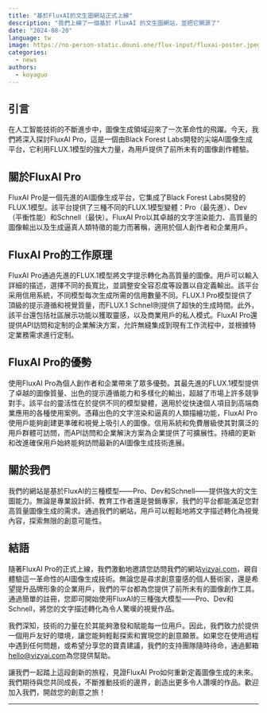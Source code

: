 ```yaml
---
title: "基於FluxAI的文生圖網站正式上線"
description: "我們上線了一個基於 FluxAI 的文生圖網站，並把它開源了"
date: "2024-08-20"
language: tw
image: https://no-person-static.douni.one/flux-input/fluxai-poster.jpeg
categories:
  - news
authors:
  - koyaguo
---
```


## 引言

在人工智能技術的不斷進步中，圖像生成領域迎來了一次革命性的飛躍。今天，我們將深入探討FluxAI Pro，這是一個由Black Forest Labs開發的尖端AI圖像生成平台，它利用FLUX.1模型的強大力量，為用戶提供了前所未有的圖像創作體驗。

## 關於FluxAI Pro

FluxAI Pro是一個先進的AI圖像生成平台，它集成了Black Forest Labs開發的FLUX.1模型。該平台提供了三種不同的FLUX.1模型變體：Pro（最先進）、Dev（平衡性能）和Schnell（最快）。FluxAI Pro以其卓越的文字渲染能力、高質量的圖像輸出以及生成逼真人類特徵的能力而著稱，適用於個人創作者和企業用戶。

## FluxAI Pro的工作原理

FluxAI Pro通過先進的FLUX.1模型將文字提示轉化為高質量的圖像。用戶可以輸入詳細的描述，選擇不同的長寬比，並調整安全容忍度等設置以自定義輸出。該平台采用信用系統，不同模型每次生成所需的信用數量不同。FLUX.1 Pro模型提供了頂級的提示遵循和視覺質量，而FLUX.1 Schnell則提供了超快的生成時間。此外，該平台還包括社區展示功能以獲取靈感，以及商業用戶的私人模式。FluxAI Pro還提供API訪問和定制的企業解決方案，允許無縫集成到現有工作流程中，並根據特定業務需求進行定制。

## FluxAI Pro的優勢

使用FluxAI Pro為個人創作者和企業帶來了眾多優勢。其最先進的FLUX.1模型提供了卓越的圖像質量、出色的提示遵循能力和多樣化的輸出，超越了市場上許多競爭對手。該平台的靈活性在於提供不同的模型變體，適用於從快速個人項目到高端商業應用的各種使用案例。憑藉出色的文字渲染和逼真的人類描繪功能，FluxAI Pro使用戶能夠創建更準確和視覺上吸引人的圖像。信用系統和免費層級使其對廣泛的用戶群體可訪問，而API訪問和企業解決方案為企業提供了可擴展性。持續的更新和改進確保用戶始終能夠訪問最新的AI圖像生成技術進展。

## 關於我們

我們的網站是基於FluxAI的三種模型——Pro、Dev和Schnell——提供強大的文生圖能力。無論是專業設計師、教育工作者還是營銷專家，我們的平台都能滿足您對高質量圖像生成的需求。通過我們的網站，用戶可以輕鬆地將文字描述轉化為視覺內容，探索無限的創意可能性。

## 結語

隨著FluxAI Pro的正式上線，我們激動地邀請您訪問我們的網站[vizyai.com](http://vizyai.com)，親自體驗這一革命性的AI圖像生成技術。無論您是尋求創意靈感的個人藝術家，還是希望提升品牌形象的企業用戶，我們的平台都為您提供了前所未有的圖像創作工具。通過簡單的註冊，您即可開始使用FluxAI的三種強大模型——Pro、Dev和Schnell，將您的文字描述轉化為令人驚嘆的視覺作品。

我們深知，技術的力量在於其能夠激發和賦能每一位用戶。因此，我們致力於提供一個用戶友好的環境，讓您能夠輕鬆探索和實現您的創意願景。如果您在使用過程中遇到任何問題，或希望分享您的寶貴建議，我們的支持團隊隨時待命，通過郵箱[hello@vizyai.com](mailto:hello@vizyai.com)為您提供幫助。

讓我們一起踏上這段創新的旅程，見證FluxAI Pro如何重新定義圖像生成的未來。我們期待與您共同成長，不斷推動技術的邊界，創造出更多令人讚嘆的作品。歡迎加入我們，開啟您的創意之旅！

---
